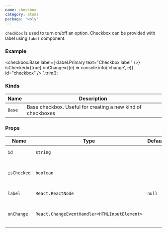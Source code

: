 ```yaml
---
name: checkbox
category: atoms
package: 'woly'
---
```



`checkbox` is used to turn on/off an option. Checkbox can be provided with label using `label` component.

### Example

<CheckboxExample />

  <checkbox.Base
    label={<label.Primary text="Checkbox label" />}
    isChecked={true}
    onChange={(e) => console.info('change', e)}
    id="checkbox"
  />
`.trim();

<HighlightCode code={Example} />

### Kinds

| Name   | Description                                                 |
| ------ | ----------------------------------------------------------- |
| `Base` | Base checkbox. Useful for creating a new kind of checkboxes |

### Props

| Name        | Type                                         | Default | Description                        |
| ----------- | -------------------------------------------- | ------- | ---------------------------------- |
| `id`        | `string`                                     |         | HTML id attribute                  |
| `isChecked` | `boolean`                                    |         | Whether checkbox is checked or not |
| `label`     | `React.ReactNode`                            | `null`  | Label component                    |
| `onChange`  | `React.ChangeEventHandler<HTMLInputElement>` |         | Callback when checkbox is clicked  |
